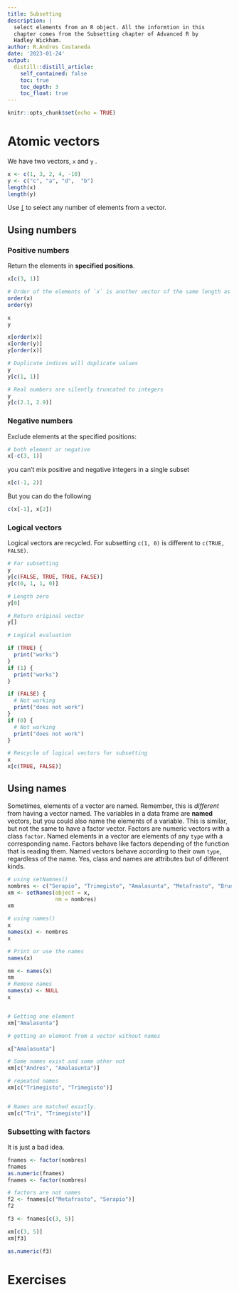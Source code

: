 ```yaml
---
title: Subsetting
description: |
  select elements from an R object. All the informtion in this 
  chapter comes from the Subsetting chapter of Advanced R by 
  Hadley Wickham.
author: R.Andres Castaneda
date: '2023-01-24'
output:
  distill::distill_article:
    self_contained: false
    toc: true
    toc_depth: 3
    toc_float: true
---
```


```r
knitr::opts_chunk$set(echo = TRUE)

```

# Atomic vectors

We have two vectors, `x` and `y` .

```r
x <- c(1, 3, 2, 4, -10)
y <- c("c", "a", "d",  "b")
length(x)
length(y)
```

Use [`[`](https://rdrr.io/r/base/Extract.html) to select any number of elements from a vector.

## Using numbers

### Positive numbers

Return the elements in **specified positions**.

```r
x[c(3, 1)]

# Order of the elements of `x` is another vector of the same length as `x`
order(x)
order(y)

x
y

x[order(x)]
x[order(y)]
y[order(x)]

# Duplicate indices will duplicate values
y
y[c(1, 1)]

# Real numbers are silently truncated to integers
y
y[c(2.1, 2.9)]

```

### Negative numbers

Exclude elements at the specified positions:

```r
# both element ar negative
x[-c(3, 1)]
```

you can't mix positive and negative integers in a single subset

```r
x[c(-1, 2)]
```

But you can do the following

```r
c(x[-1], x[2])
```

### Logical vectors

Logical vectors are recycled. For subsetting `c(1, 0)` is different to `c(TRUE, FALSE)`.

```r
# For subsetting
y
y[c(FALSE, TRUE, TRUE, FALSE)]
y[c(0, 1, 1, 0)]

# Length zero
y[0]

# Return original vector
y[]

# Logical evaluation 

if (TRUE) {
  print("works")
}
if (1) {
  print("works")
}

if (FALSE) {
  # Not working
  print("does not work")
}
if (0) {
  # Not working
  print("does not work")
}

# Rescycle of logical vectors for subsetting
x
x[c(TRUE, FALSE)]
```

## Using names

Sometimes, elements of a vector are named. Remember, this is *different* from having a vector named. The variables in a data frame are **named** vectors, but you could also name the elements of a variable. This is similar, but not the same to have a factor vector. Factors are numeric vectors with a class `factor`. Named elements in a vector are elements of any `type` with a corresponding name. Factors behave like factors depending of the function that is reading them. Named vectors behave according to their own `type`, regardless of the name. Yes, class and names are attributes but of different kinds.

```r

# using setNamnes()
nombres <- c("Serapio", "Trimegisto", "Amalasunta", "Metafrasto", "Brunilda")
xm <- setNames(object = x, 
               nm = nombres)
xm

# using names()
x
names(x) <- nombres
x

# Print or use the names
names(x)

nm <- names(x)
nm
# Remove names
names(x) <- NULL
x


# Getting one element
xm["Amalasunta"]

# getting an element from a vector without names

x["Amalasunta"]

# Some names exist and some other not
xm[c("Andres", "Amalasunta")]

# repeated names
xm[c("Trimegisto", "Trimegisto")]


# Names are matched exaxtly.
xm[c("Tri", "Trimegisto")]

```

### Subsetting with factors

It is just a bad idea.

```r
fnames <- factor(nombres)
fnames
as.numeric(fnames)
fnames <- factor(nombres)

# factors are not names
f2 <- fnames[c("Metafrasto", "Serapio")]
f2

f3 <- fnames[c(3, 5)]

xm[c(3, 5)]
xm[f3]

as.numeric(f3)

```

# Exercises
